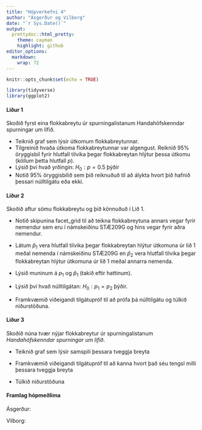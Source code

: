 ```yaml
---
title: "Hópverkefni 4"
author: "Ásgerður og Vilborg"
date: "`r Sys.Date()`"
output: 
  prettydoc::html_pretty:
    theme: cayman
    highlight: github
editor_options: 
  markdown: 
    wrap: 72
---
```


```r
knitr::opts_chunk$set(echo = TRUE)

```

```r
library(tidyverse)
library(ggplot2)
```

#### Liður 1

Skoðið fyrst eina flokkabreytu úr spurningalistanum Handahófskenndar
spurningar um lífið.

-   Teiknið graf sem lýsir útkomum flokkabreytunnar.
-   Tilgreinið hvaða útkoma flokkabreytunnar var algengust. Reiknið 95%
    öryggisbil fyrir hlutfall tilvika þegar flokkabreytan hlýtur þessa
    útkomu (köllum þetta hlutfall $p$).
-   Lýsið því hvað yrðingin: $H_{0}: p = 0.5$ þýðir
-   Notið 95% öryggisbilið sem þið reiknuðuð til að álykta hvort þið
    hafnið þessari núlltilgátu eða ekki.

#### Liður 2

Skoðið aftur sömu flokkabreytu og þið könnuðuð í Lið 1.

-   Notið skipunina facet_grid til að teikna flokkabreytuna annars vegar
    fyrir nemendur sem eru í námskeiðinu STÆ209G og hins vegar fyrir
    aðra nemendur.

-   Látum $\hat{p}_{1}$ vera hlutfall tilvika þegar flokkabreytan hlýtur
    útkomuna úr lið 1 meðal nemenda í námskeiðinu STÆ209G en
    $\hat{p}_{2}$ vera hlutfall tilvika þegar flokkabreytan hlýtur
    útkomuna úr lið 1 meðal annarra nemenda.

-   Lýsið muninum á $p_{1}$ og $\hat{p}_{1}$ (takið eftir hattinum).

-   Lýsið því hvað núlltilgátan: $H_{0}: p_1 = p_2$ þýðir.

-   Framkvæmið viðeigandi tilgátupróf til að prófa þá núlltilgátu og
    túlkið niðurstöðuna.

#### Liður 3

Skoðið núna tvær nýjar flokkabreytur úr spurningalistanum
*Handahófskenndar spurningar um lífið*.

-   Teiknið graf sem lýsir samspili þessara tveggja breyta

-   Framkvæmið viðeigandi tilgátupróf til að kanna hvort það séu tengsl
    milli þessara tveggja breyta

-   Túlkið niðurstöðuna

#### Framlag hópmeðlima

Ásgerður:

Vilborg:
